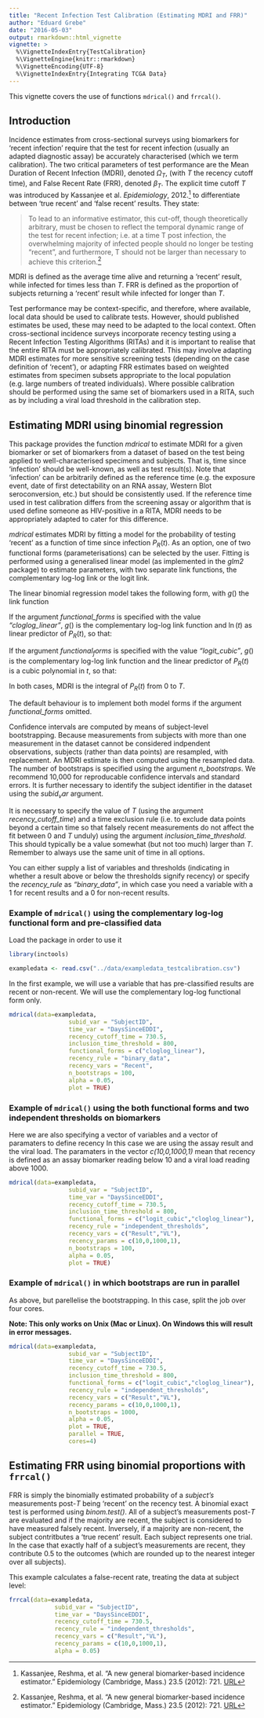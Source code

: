 ```yaml
---
title: "Recent Infection Test Calibration (Estimating MDRI and FRR)"
author: "Eduard Grebe"
date: "2016-05-03"
output: rmarkdown::html_vignette
vignette: >
  %\VignetteIndexEntry{TestCalibration}
  %\VignetteEngine{knitr::rmarkdown}
  %\VignetteEncoding{UTF-8}
  %\VignetteIndexEntry{Integrating TCGA Data}
---
```


This vignette covers the use of functions ```mdrical()``` and ```frrcal()```. 

## Introduction

Incidence estimates from cross-sectional surveys using biomarkers for 'recent infection' require that the test for recent infection (usually an adapted diagnostic assay) be accurately characterised (which we term calibration). The two critical parameters of test performance are the Mean Duration of Recent Infection (MDRI), denoted $\Omega_T$, (with $T$ the recency cutoff time), and False Recent Rate (FRR), denoted $\beta_T$. The explicit time cutoff $T$ was introduced by Kassanjee et al. $Epidemiology$, 2012.[^1] to differentiate between 'true recent' and 'false recent' results. They state:

>To lead to an informative estimator, this cut-off, though theoretically arbitrary, must be chosen to reflect the temporal dynamic range of the test for recent infection; i.e. at a time T post infection, the overwhelming majority of infected people should no longer be testing “recent”, and furthermore, T should not be larger than necessary to achieve this criterion.[^1]

MDRI is defined as the average time alive and returning a ‘recent’ result, while infected for times less than $T$. FRR is defined as the proportion of subjects returning a 'recent' result while infected for longer than $T$.

Test performance may be context-specific, and therefore, where available, local data should be used to calibrate tests. However, should published estimates be used, these may need to be adapted to the local context. Often cross-sectional incidence surveys incorporate recency testing using a Recent Infection Testing Algorithms (RITAs) and it is important to realise that the entire RITA must be appropriately calibrated. This may involve adapting MDRI estimates for more sensitive screening tests (depending on the case definition of 'recent'), or adapting FRR estimates based on weighted estimates from specimen subsets appropriate to the local population (e.g. large numbers of treated individuals). Where possible calibration should be performed using the same set of biomarkers used in a RITA, such as by including a viral load threshold in the calibration step.

## Estimating MDRI using binomial regression

This package provides the function $mdrical$ to estimate MDRI for a given biomarker or set of biomarkers from a dataset of based on the test being applied to well-characterised specimens and subjects. That is, time since 'infection' should be well-known, as well as test result(s). Note that 'infection' can be arbitrarily defined as the reference time (e.g. the exposure event, date of first detectability on an RNA assay, Western Blot seroconversion, etc.) but should be consistently used. If the reference time used in test calibration differs from the screening assay or algorithm that is used define someone as HIV-positive in a RITA, MDRI needs to be appropriately adapted to cater for this difference.

*mdrical* estimates MDRI by fitting a model for the probability of testing 'recent' as a function of time since infection $P_R(t)$. As an option, one of two functional forms (parameterisations) can be selected by the user. Fitting is performed using a generalised linear model (as implemented in the *glm2* package) to estimate parameters, with two separate link functions, the complementary log-log link or the logit link.

The linear binomial regression model takes the following form, with $g()$ the link function

\begin{equation}
g(P_R(t)) = f(t)
\end{equation}

If the argument *functional_forms* is specified with the value *"cloglog_linear"*, $g()$ is the complementary log-log link function and $\ln(t)$ as linear predictor of $P_R(t)$, so that:

\begin{equation}
	\ln\left(-\ln(1-P_R(t)\right) = \beta_0 + \beta_1\ln(t)
\end{equation}

If the argument $functional_forms$ is specified with the value *"logit_cubic"*, $g()$ is the complementary log-log link function and the linear predictor of $P_R(t)$ is a cubic polynomial in $t$, so that:

\begin{equation}
	\ln{\left(\frac{P_R(t)}{1-P_R(t)}\right)} = \beta_0 + \beta_1t + \beta_2t^2 + \beta_3t^3
\end{equation}

In both cases, MDRI is the integral of $P_R(t)$ from $0$ to $T$.

\begin{equation}
\Omega_T = \int_{0}^{T} P_R(t)dt
\end{equation}

The default behaviour is to implement both model forms if the argument *functional_forms* omitted.

Confidence intervals are computed by means of subject-level bootstrapping. Because measurements from subjects with more than one measurement in the dataset cannot be considered indpendent observations, subjects (rather than data points) are resampled, with replacement. An MDRI estimate is then computed using the resampled data. The number of bootstraps is specified using the argument *n_bootstraps*. We recommend 10,000 for reproducable confidence intervals and standard errors. It is further necessary to identify the subject identifier in the dataset using the $subid_var$ argument.

It is necessary to specify the value of $T$ (using the argument *recency_cutoff_time*) and a time exclusion rule (i.e. to exclude data points beyond a certain time so that falsely recent measurements do not affect the fit between $0$ and $T$ unduly) using the argument *inclusion_time_threshold*. This should typically be a value somewhat (but not too much) larger than $T$. Remember to always use the same unit of time in all options.

You can either supply a list of variables and thresholds (indicating in whether a result above or below the thresholds signify recency) or specify the *recency_rule* as *"binary_data"*, in which case you need a variable with a 1 for recent results and a 0 for non-recent results.

### Example of ```mdrical()``` using the complementary log-log functional form and pre-classified data

Load the package in order to use it

```r
library(inctools)
```

```r
exampledata <- read.csv("../data/exampledata_testcalibration.csv")
```

In the first example, we will use a variable that has pre-classified results are recent or non-recent. We will use the complementary log-log functional form only.

```r
mdrical(data=exampledata,
                 subid_var = "SubjectID",
                 time_var = "DaysSinceEDDI",
                 recency_cutoff_time = 730.5,
                 inclusion_time_threshold = 800,
                 functional_forms = c("cloglog_linear"),
                 recency_rule = "binary_data",
                 recency_vars = "Recent",
                 n_bootstraps = 100,
                 alpha = 0.05,
                 plot = TRUE)
```

### Example of ```mdrical()``` using the both functional forms and two independent thresholds on biomarkers

Here we are also specifying a vector of variables and a vector of paramaters to define recency
In this case we are using the assay result and the viral load. The paramaters in the vector *c(10,0,1000,1)* mean
that recency is defined as an assay biomarker reading below 10 and a viral load reading above 1000.

```r
mdrical(data=exampledata,
                 subid_var = "SubjectID",
                 time_var = "DaysSinceEDDI",
                 recency_cutoff_time = 730.5,
                 inclusion_time_threshold = 800,
                 functional_forms = c("logit_cubic","cloglog_linear"),
                 recency_rule = "independent_thresholds",
                 recency_vars = c("Result","VL"),
                 recency_params = c(10,0,1000,1),
                 n_bootstraps = 100,
                 alpha = 0.05,
                 plot = TRUE)
```

### Example of ```mdrical()``` in which bootstraps are run in parallel

As above, but parellelise the bootstrapping. In this case, split the job over four cores.

**Note: This only works on Unix (Mac or Linux). On Windows this will result in error messages.**

```r
mdrical(data=exampledata,
                 subid_var = "SubjectID",
                 time_var = "DaysSinceEDDI",
                 recency_cutoff_time = 730.5,
                 inclusion_time_threshold = 800,
                 functional_forms = c("logit_cubic","cloglog_linear"),
                 recency_rule = "independent_thresholds",
                 recency_vars = c("Result","VL"),
                 recency_params = c(10,0,1000,1),
                 n_bootstraps = 1000,
                 alpha = 0.05,
                 plot = TRUE,
                 parallel = TRUE,
                 cores=4)
```

## Estimating FRR using binomial proportions with ```frrcal()```

FRR is simply the binomially estimated probability of a *subject's* measurements post-$T$ being 'recent' on the recency test. A binomial exact test is performed using *binom.test()*. All of a subject's measurements post-$T$ are evaluated and if the majority are recent, the subject is considered to have measured falsely recent. Inversely, if a majority are non-recent, the subject contritbutes a 'true recent' result. Each subject represents one trial. In the case that exactly half of a subject's measurements are recent, they contribute 0.5 to the outcomes (which are rounded up to the nearest integer over all subjects).

This example calculates a false-recent rate, treating the data at subject level:

```r
frrcal(data=exampledata,
             subid_var = "SubjectID",
             time_var = "DaysSinceEDDI",
             recency_cutoff_time = 730.5,
             recency_rule = "independent_thresholds",
             recency_vars = c("Result","VL"),
             recency_params = c(10,0,1000,1),
             alpha = 0.05)
```

[^1]: Kassanjee, Reshma, et al. "A new general biomarker-based incidence estimator." Epidemiology (Cambridge, Mass.) 23.5 (2012): 721. [URL](http://www.ncbi.nlm.nih.gov/pmc/articles/PMC3500970/)

